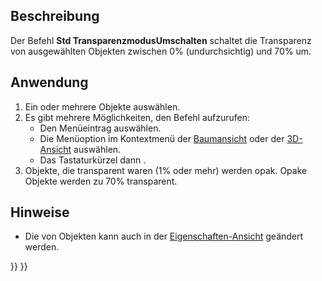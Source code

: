 <languages/>

{{Docnav/de
|[[Part_ColorPerFace/de|FarbeProFläche]]
|[[Std_Workbench/de|Arbeitsbereich]]
|[[Std_View_Menu/de|Std Menü Ansicht]]
|IconL=Part_ColorPerFace.svg
|IconR=
|IconC=Freecad.svg
}}

{{GuiCommand/de
|Name=Std ToggleTransparency
|Name/de=Std TransparenzmodusUmschalten
|MenuLocation=Ansicht → Transparenzmodus umschalten
|Workbenches=Alle
|Shortcut={{KEY|V}} {{KEY|T}}
|Version=1.0
|SeeAlso=
}}

<span id="Description"></span>
==Beschreibung==

Der Befehl '''Std TransparenzmodusUmschalten''' schaltet die Transparenz von ausgewählten Objekten zwischen 0% (undurchsichtig) und 70% um.

<span id="Usage"></span>
==Anwendung==

# Ein oder mehrere Objekte auswählen.
# Es gibt mehrere Möglichkeiten, den Befehl aufzurufen:
#* Den Menüeintrag {{MenuCommand|Ansicht → [[Image:Std_ToggleTransparency.svg|16px]] Transparenzmodus umschalten}} auswählen.
#* Die Menüoption {{MenuCommand|[[Image:Std_ToggleTransparency.svg|16px]] Transparenzmodus umschalten}} im Kontextmenü der [[Tree_View/de|Baumansicht]] oder der [[3D_View/de|3D-Ansicht]] auswählen.
#* Das Tastaturkürzel {{KEY|V}} dann {{KEY|T}}.
# Objekte, die transparent waren (1% oder mehr) werden opak. Opake Objekte werden zu 70% transparent.

<span id="Notes"></span>
==Hinweise==

* Die {{PropertyView/de|Transparenz}} von Objekten kann auch in der [[Property_View/de|Eigenschaften-Ansicht]] geändert werden.


{{Docnav/de
|[[Part_ColorPerFace/de|FarbeProFläche]]
|[[Std_Workbench/de|Arbeitsbereich]]
|[[Std_View_Menu/de|Std Menü Ansicht]]
|IconL=Part_ColorPerFace.svg
|IconR=
|IconC=Freecad.svg
}}

{{Std_Base_navi{{#translation:}}}}
{{Userdocnavi{{#translation:}}}}